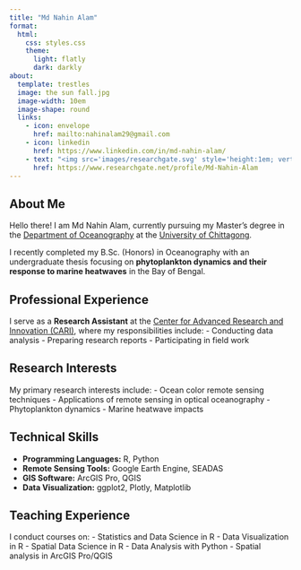 ```yaml
---
title: "Md Nahin Alam"
format: 
  html:
    css: styles.css
    theme: 
      light: flatly
      dark: darkly
about:
  template: trestles
  image: the sun fall.jpg
  image-width: 10em
  image-shape: round
  links:
    - icon: envelope
      href: mailto:nahinalam29@gmail.com
    - icon: linkedin
      href: https://www.linkedin.com/in/md-nahin-alam/
    - text: "<img src='images/researchgate.svg' style='height:1em; vertical-align:middle;'> "
      href: https://www.researchgate.net/profile/Md-Nahin-Alam
---
```


::: content-section
## About Me

Hello there! I am Md Nahin Alam, currently pursuing my Master's degree in the [Department of Oceanography](https://cu.ac.bd/oceanography/) at the [University of Chittagong](https://cu.ac.bd).

I recently completed my B.Sc. (Honors) in Oceanography with an undergraduate thesis focusing on **phytoplankton dynamics and their response to marine heatwaves** in the Bay of Bengal.

## Professional Experience

I serve as a **Research Assistant** at the [Center for Advanced Research and Innovation (CARI)](https://www.facebook.com/profile.php?id=61565725839487), where my responsibilities include: - Conducting data analysis - Preparing research reports - Participating in field work

## Research Interests

My primary research interests include: - Ocean color remote sensing techniques - Applications of remote sensing in optical oceanography - Phytoplankton dynamics - Marine heatwave impacts

## Technical Skills

-   **Programming Languages:** R, Python
-   **Remote Sensing Tools:** Google Earth Engine, SEADAS
-   **GIS Software:** ArcGIS Pro, QGIS
-   **Data Visualization:** ggplot2, Plotly, Matplotlib

## Teaching Experience

I conduct courses on: - Statistics and Data Science in R - Data Visualization in R - Spatial Data Science in R - Data Analysis with Python - Spatial analysis in ArcGIS Pro/QGIS
:::
